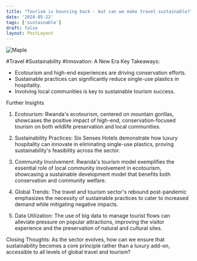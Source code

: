 ```yaml
---
title: "Tourism is bouncing back - but can we make travel sustainable?"
date: '2024-05-22'
tags: ['sustainable']
draft: false
layout: PostLayout
---
```


<div className="flex justify-center">
<div className="my-1 w-full px-2 xl:my-1 xl:w-1/2 xl:px-2">
    <img src="https://img.youtube.com/vi/px4Ownc6Qbo/0.jpg" alt="Maple" className="mx-auto h-58 w-auto" />
</div>
</div>

#Travel #Sustainability #Innovation: A New Era
Key Takeaways:
- Ecotourism and high-end experiences are driving conservation efforts.
- Sustainable practices can significantly reduce single-use plastics in hospitality.
- Involving local communities is key to sustainable tourism success.

Further Insights
1. Ecotourism:
Rwanda's ecotourism, centered on mountain gorillas, showcases the positive impact of high-end, conservation-focused tourism on both wildlife preservation and local communities.

2. Sustainability Practices:
Six Senses Hotels demonstrate how luxury hospitality can innovate in eliminating single-use plastics, proving sustainability's feasibility across the sector.

3. Community Involvement:
Rwanda's tourism model exemplifies the essential role of local community involvement in ecotourism, showcasing a sustainable development model that benefits both conservation and community welfare.

4. Global Trends:
The travel and tourism sector's rebound post-pandemic emphasizes the necessity of sustainable practices to cater to increased demand while mitigating negative impacts.

5. Data Utilization:
The use of big data to manage tourist flows can alleviate pressure on popular attractions, improving the visitor experience and the preservation of natural and cultural sites.

Closing Thoughts:
As the sector evolves, how can we ensure that sustainability becomes a core principle rather than a luxury add-on, accessible to all levels of global travel and tourism?
